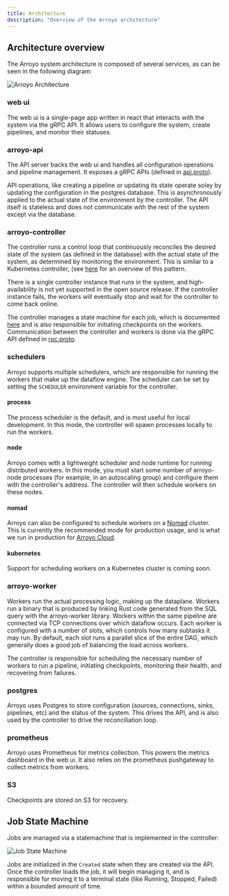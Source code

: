 ```yaml
---
title: Architecture
description: "Overview of the Arroyo architecture"
---
```


## Architecture overview

The Arroyo system architecture is composed of several services, as can be seen in the following diagram:

![Arroyo Architecture](/images/arroyo_arch.png)

### web ui

The web ui is a single-page app written in react that interacts with the system via the gRPC API. It allows users to
configure the system, create pipelines, and monitor their statuses.

### arroyo-api

The API server backs the web ui and handles all configuration operations and pipeline management. It exposes a gRPC APIs
(defined in [api.proto](https://github.com/ArroyoSystems/arroyo/blob/master/arroyo-rpc/proto/api.proto)).

API operations, like creating a pipeline or updating its state operate soley by updating the configuration in
the postgres database. This is asynchronously applied to the actual state of the environment by the controller. The API
itself is stateless and does not communicate with the rest of the system except via the database.

### arroyo-controller

The controller runs a control loop that continuously reconciles the desired state of the system (as defined in the database)
with the actual state of the system, as determined by monitoring the environment. This is similar to a Kubernetes
controller, (see [here](https://kubernetes.io/docs/concepts/architecture/controller/) for an overview of this pattern.

There is a single controller instance that runs in the system, and high-availability is not yet supported in the open
source release. If the controller instance fails, the workers will eventually stop and wait for the controller to come
back online.

The controller manages a state machine for each job, which is documented [here](#state-machine) and is also responsible
for initiating checkpoints on the workers. Communication between the controller and workers is done via the gRPC API
defined in [rpc.proto](https://github.com/ArroyoSystems/arroyo/blob/master/arroyo-rpc/proto/rpc.proto).

### schedulers

Arroyo supports multiple schedulers, which are responsible for running the workers that make up the dataflow engine.
The scheduler can be set by setting the `SCHEDULER` environment variable for the controller.

#### process

The process scheduler is the default, and is most useful for local development. In this mode, the controller will spawn
processes locally to run the workers.

#### node

Arroyo comes with a lightweight scheduler and node runtime for running distributed workers. In this mode, you must start
some number of arroyo-node processes (for example, in an autoscaling group) and configure them with the controller's
address. The controller will then schedule workers on these nodes.

#### nomad

Arroyo can also be configured to schedule workers on a [Nomad](https://www.nomadproject.io/) cluster. This is currently
the recommended mode for production usage, and is what we run in production for [Arroyo Cloud](https://arroyo.dev/).

#### kubernetes

Support for scheduling workers on a Kubernetes cluster is coming soon.

### arroyo-worker

Workers run the actual processing logic, making up the dataplane. Workers run a binary that is produced by linking
Rust code generated from the SQL query with the arroyo-worker library. Workers within the same pipeline are connected
via TCP connections over which dataflow occurs. Each worker is configured with a number of slots, which controls how
many subtasks it may run. By default, each slot runs a parallel slice of the entire DAG, which generally does a good
job of balancing the load across workers.

The controller is responsible for scheduling the necessary number of workers to run a pipeline, initiating checkpoints,
monitoring their health, and recovering from failures.

### postgres

Arroyo uses Postgres to store configuration (sources, connections, sinks, pipelines, etc) and the status of the system.
This drives the API, and is also used by the controller to drive the reconciliation loop.

### prometheus

Arroyo uses Prometheus for metrics collection. This powers the metrics dashboard in the web ui. It also relies on the
prometheus pushgateway to collect metrics from workers.

### S3

Checkpoints are stored on S3 for recovery.

## Job State Machine

Jobs are managed via a statemachine that is implemented in the controller:

![Job State Machine](/images/diagrams/state_machine.d2.svg)

Jobs are initialized in the `Created` state when they are created via the API. Once the controller loads the job, it
will begin managing it, and is responsible for moving it to a terminal state (like Running, Stopped, Failed) within a
bounded amount of time.

